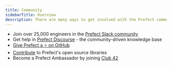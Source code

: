```yaml
---
title: Community
sidebarTitle: Overview
description: There are many ways to get involved with the Prefect community
---
```




- Join over 25,000 engineers in the [Prefect Slack community](https://prefect.io/slack)
- Get help in [Prefect Discourse](https://discourse.prefect.io/) - the community-driven knowledge base
- [Give Prefect a ⭐️ on GitHub](https://github.com/PrefectHQ/prefect) 
- [Contribute](/2.10.21/contributing/overview/) to Prefect's open source libraries
- Become a Prefect Ambassador by joining [Club 42](https://www.prefect.io/community/club-42/)
